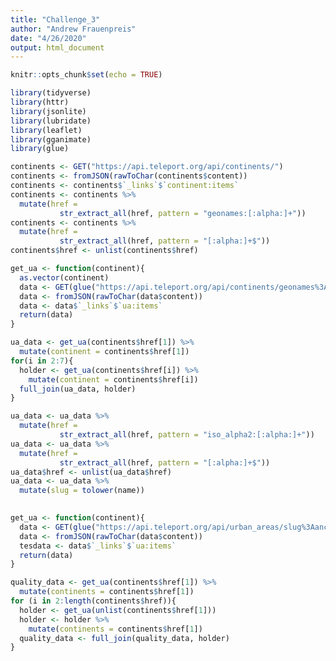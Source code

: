 ```yaml
---
title: "Challenge_3"
author: "Andrew Frauenpreis"
date: "4/26/2020"
output: html_document
---
```


```r
knitr::opts_chunk$set(echo = TRUE)
```

```r
library(tidyverse)
library(httr)
library(jsonlite)
library(lubridate)
library(leaflet)
library(gganimate)
library(glue)
```
```r
continents <- GET("https://api.teleport.org/api/continents/")
continents <- fromJSON(rawToChar(continents$content))
continents <- continents$`_links`$`continent:items`
continents <- continents %>% 
  mutate(href = 
           str_extract_all(href, pattern = "geonames:[:alpha:]+"))
continents <- continents %>% 
  mutate(href = 
           str_extract_all(href, pattern = "[:alpha:]+$"))
continents$href <- unlist(continents$href)
```
```r
get_ua <- function(continent){
  as.vector(continent)
  data <- GET(glue("https://api.teleport.org/api/continents/geonames%3A{continent}/urban_areas/"))
  data <- fromJSON(rawToChar(data$content))
  data <- data$`_links`$`ua:items`
  return(data)
}
```
```r
ua_data <- get_ua(continents$href[1]) %>% 
  mutate(continent = continents$href[1])
for(i in 2:7){
  holder <- get_ua(continents$href[i]) %>% 
    mutate(continent = continents$href[i])
  full_join(ua_data, holder)
}
```
```r
ua_data <- ua_data %>% 
  mutate(href = 
           str_extract_all(href, pattern = "iso_alpha2:[:alpha:]+"))
ua_data <- ua_data %>% 
  mutate(href = 
           str_extract_all(href, pattern = "[:alpha:]+$"))
ua_data$href <- unlist(ua_data$href)
ua_data <- ua_data %>% 
  mutate(slug = tolower(name))
  
```
```r
get_ua <- function(continent){
  data <- GET(glue("https://api.teleport.org/api/urban_areas/slug%3Aanchorage/scores/"))
  data <- fromJSON(rawToChar(data$content))
  tesdata <- data$`_links`$`ua:items`
  return(data)
}
```
```r
quality_data <- get_ua(continents$href[1]) %>% 
  mutate(continents = continents$href[1])
for (i in 2:length(continents$href)){
  holder <- get_ua(unlist(continents$href[1]))
  holder <- holder %>% 
    mutate(continents = continents$href[1])
  quality_data <- full_join(quality_data, holder)
}
```
